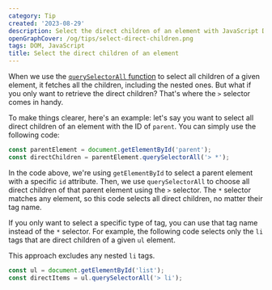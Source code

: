 ```yaml
---
category: Tip
created: '2023-08-29'
description: Select the direct children of an element with JavaScript DOM
openGraphCover: /og/tips/select-direct-children.png
tags: DOM, JavaScript
title: Select the direct children of an element
---
```


When we use the [`querySelectorAll` function](https://phuoc.ng/collection/html-dom/select-an-element-or-list-of-elements) to select all children of a given element, it fetches all the children, including the nested ones. But what if you only want to retrieve the direct children? That's where the `>` selector comes in handy.

To make things clearer, here's an example: let's say you want to select all direct children of an element with the ID of `parent`. You can simply use the following code:

```js
const parentElement = document.getElementById('parent');
const directChildren = parentElement.querySelectorAll('> *');
```

In the code above, we're using `getElementById` to select a parent element with a specific `id` attribute. Then, we use `querySelectorAll` to choose all direct children of that parent element using the `>` selector. The `*` selector matches any element, so this code selects all direct children, no matter their tag name.

If you only want to select a specific type of tag, you can use that tag name instead of the `*` selector. For example, the following code selects only the `li` tags that are direct children of a given `ul` element.

This approach excludes any nested `li` tags.

```js
const ul = document.getElementById('list');
const directItems = ul.querySelectorAll('> li');
```
